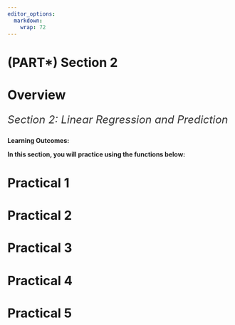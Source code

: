 ```yaml
---
editor_options: 
  markdown: 
    wrap: 72
---
```


# (PART\*) Section 2 {.unnumbered}

# Overview {.unnumbered}

::: {style="color: #333; font-size: 24px; font-style: italic; text-align: justify;"}
Section 2: Linear Regression and Prediction
:::

::: ilos
**Learning Outcomes:**
:::

**In this section, you will practice using the functions below:**


# Practical 1 {-}

# Practical 2 {-}

# Practical 3 {-}

# Practical 4 {-}

# Practical 5 {-}

